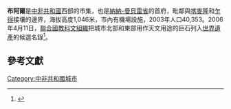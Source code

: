 {{Infobox settlement
<!--See the Table at Infobox Settlement for all fields and descriptions of usage-->
<!-- Basic info  ---------------->
|official_name          = 布阿爾
|other_name             =
|native_name            =  <!-- for cities whose native name is not in English -->
|nickname               = 
|settlement_type        = <!--For Town or Village (Leave blank for the default City)-->
|motto                  =
<!-- images and maps  ----------->
|image_skyline          = 
|imagesize              = 
|image_caption          = 
|image_flag             = 
|flag_size              =
|image_seal             = 
|seal_size              =
|image_shield           = 
|shield_size            =
|image_blank_emblem     = 
|blank_emblem_type      =
|blank_emblem_size      =
|image_map              = 
|mapsize                = 
|map_caption            = 
|image_map1             = 
|mapsize1               = 
|map_caption1           = 
|image_dot_map          =
|dot_mapsize            =
|dot_map_caption        =
|dot_x =  |dot_y =
|pushpin_map            = Central African Republic <!-- the name of a location map as per http://en.wikipedia.org/wiki/Template:Location_map -->
|pushpin_label_position =bottom
|pushpin_map_caption    =Location in Central African Republic 
<!-- Location ------------------>
|coordinates_region     = CF
|subdivision_type       = 國家
|subdivision_name       = {{flag|Central African Republic}}
|subdivision_type1      = 省
|subdivision_name1      = [[納納-曼貝雷省|納納-曼貝雷省]]
|subdivision_type2      = 
|subdivision_name2      =
|subdivision_type3      = 
|subdivision_name3      = 
|subdivision_type4      = 
|subdivision_name4      =
<!-- Politics ----------------->
|government_footnotes   =
|government_type        =
|leader_title           =
|leader_name            =
|leader_title1          =  <!-- for places with, say, both a mayor and a city manager -->
|leader_name1           =
|leader_title2          =
|leader_name2           =
|leader_title3          =
|leader_name3           =
|leader_title4          =
|leader_name4           =
|established_title      =  <!-- Settled -->
|established_date       = 
|established_title2     =  <!-- Incorporated (town) -->
|established_date2      = 
|established_title3     =  <!-- Incorporated (city) -->
|established_date3      =
<!-- Area    --------------------->
|area_magnitude         = 
|unit_pref                =Imperial <!--Enter: Imperial, if Imperial (metric) is desired-->
|area_footnotes           =
|area_total_km2           = 
|area_land_km2            = <!--See table @ Template:Infobox Settlement for details on automatic unit conversion-->
|area_water_km2           =
|area_total_sq_mi         =
|area_land_sq_mi          =
|area_water_sq_mi         =
|area_water_percent       =
|area_urban_km2           =
|area_urban_sq_mi         =
|area_metro_km2           =
|area_metro_sq_mi         =
|area_blank1_title        =
|area_blank1_km2          =
|area_blank1_sq_mi        =
<!-- Population   ----------------------->
|population_as_of               = 2003
|population_footnotes           =
|population_note                =
|population_total               =  96,595 
|population_density_km2         =
|population_density_sq_mi       =
|population_metro               =
|population_density_metro_km2   =
|population_density_metro_sq_mi =
|population_urban               =
|population_density_urban_km2   =
|population_density_urban_sq_mi =
|population_blank1_title        =Ethnicities
|population_blank1              =
|population_blank2_title        =Religions
|population_blank2              =
|population_density_blank1_km2 =   
|population_density_blank1_sq_mi =
<!-- General information  --------------->
|timezone               = 
|utc_offset             = 
|timezone_DST           = 
|utc_offset_DST         = 
|latd=5 |latm=57 |lats= |latNS=N
|longd=15|longm=36|longs= |longEW=E
|elevation_footnotes    =  <!--for references: use <ref> </ref> tags-->
|elevation_m            = 1046
|elevation_ft           =
<!-- Area/postal codes & others -------->
|postal_code_type       =  <!-- enter ZIP code, Postcode, Post code, Postal code... -->
|postal_code            =
|area_code              =
|blank_name             =
|blank_info             =
|blank1_name            =
|blank1_info            =
|website                = 
|footnotes              = 
}} 

'''布阿爾'''是[[中非共和國|中非共和國]]西部的市集，也是[[納納-曼貝雷省|納納-曼貝雷省]]的首府，毗鄰與[[喀麥隆|喀麥隆]]和[[乍得|乍得]]接壤的邊界，海拔高度1,046米，市內有機場設施，2003年人口40,353。2006年4月11日，[[聯合國教科文組織|聯合國教科文組織]]把城市北部和東部用作天文用途的巨石列入[[世界遺產|世界遺產]]的候選名錄<ref>{{Cite web |url=http://whc.unesco.org/en/tentativelists/4003/ |title=Les mégalithes de Bouar - UNESCO World Heritage Centre |access-date=2011-09-13 |archive-date=2021-03-07 |archive-url=https://web.archive.org/web/20210307225609/https://whc.unesco.org/en/tentativelists/4003/ |dead-url=no }}</ref>。

==參考文獻==
<references/>

{{coord|5|57|N|15|36|E|region:CF_type:city|display=title}}

[[Category:中非共和國城市|Category:中非共和國城市]]